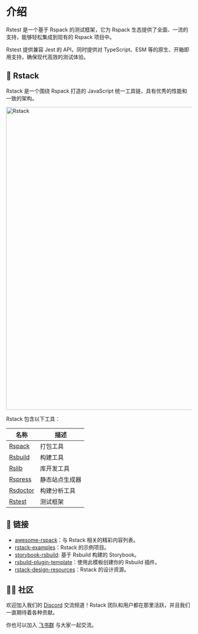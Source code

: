 # 介绍

Rstest 是一个基于 Rspack 的测试框架，它为 Rspack 生态提供了全面、一流的支持，能够轻松集成到现有的 Rspack 项目中。

Rstest 提供兼容 Jest 的 API，同时提供对 TypeScript、ESM 等的原生、开箱即用支持，确保现代高效的测试体验。

## 🦀 Rstack

Rstack 是一个围绕 Rspack 打造的 JavaScript 统一工具链，具有优秀的性能和一致的架构。

<img
  src="https://assets.rspack.dev/rstack/rstack-overview.png"
  alt="Rstack"
  width="820"
/>

Rstack 包含以下工具：

| 名称                                                  | 描述           |
| ----------------------------------------------------- | -------------- |
| [Rspack](https://github.com/web-infra-dev/rspack)     | 打包工具       |
| [Rsbuild](https://github.com/web-infra-dev/rsbuild)   | 构建工具       |
| [Rslib](https://github.com/web-infra-dev/rslib)       | 库开发工具     |
| [Rspress](https://github.com/web-infra-dev/rspress)   | 静态站点生成器 |
| [Rsdoctor](https://github.com/web-infra-dev/rsdoctor) | 构建分析工具   |
| [Rstest](https://github.com/web-infra-dev/rstest)     | 测试框架       |

## 🔗 链接

- [awesome-rspack](https://github.com/web-infra-dev/awesome-rspack)：与 Rstack 相关的精彩内容列表。
- [rstack-examples](https://github.com/rspack-contrib/rstack-examples)：Rstack 的示例项目。
- [storybook-rsbuild](https://github.com/rspack-contrib/storybook-rsbuild): 基于 Rsbuild 构建的 Storybook。
- [rsbuild-plugin-template](https://github.com/rspack-contrib/rsbuild-plugin-template)：使用此模板创建你的 Rsbuild 插件。
- [rstack-design-resources](https://github.com/rspack-contrib/rstack-design-resources)：Rstack 的设计资源。

## 🧑‍💻 社区

欢迎加入我们的 [Discord](https://discord.gg/XsaKEEk4mW) 交流频道！Rstack 团队和用户都在那里活跃，并且我们一直期待着各种贡献。

你也可以加入 [飞书群](https://applink.feishu.cn/client/chat/chatter/add_by_link?link_token=3c3vca77-bfc0-4ef5-b62b-9c5c9c92f1b4) 与大家一起交流。
